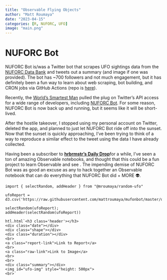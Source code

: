 ```yaml
---
title: "Observable Flying Objects"
author: "Matt Roumaya"
date: "2023-04-15"
categories: [R, NUFORC, UFO]
image: "main.png"
---
```


# NUFORC Bot

NUFORC Bot is/was a Twitter bot that scrapes UFO sightings data from the [NUFORC Data Bank](https://armoxon.substack.com/p/the-worlds-smartest-man-doesnt-want) and tweets out a summary (and image if one was provided). The bot has \~700 followers and not much engagement, but it has definitely been a fun way to learn about web scraping, bot building, and CRON jobs via GitHub Actions (repo is [here](https://github.com/mattroumaya/mufonbot)).

Recently, the [World's Smartest Man](https://armoxon.substack.com/p/the-worlds-smartest-man-doesnt-want) pulled the plug on Twitter's API access for a wide range of developers, including [NUFORC Bot](https://twitter.com/nuforcbot?lang=en). For some reason, NUFORC Bot is now back up and running, but it seems like it will be short-lived.

After the hostile takeover, I stopped using my personal account on Twitter, deleted the app, and planned to just let NUFORC Bot ride off into the sunset. Now that the sunset is quickly approaching, I've been trying to think of a way to reproduce a similar effect to the tweet using the data I have already collected.

Having been a subscriber to [**hrbrmstr's Daily Drop**](https://dailyfinds.hrbrmstr.dev/)for a while, I've seen a ton of amazing Observable notebooks, and thought that this could be a fun project to learn Observable and see . The impending demise of NUFORC Bot was as good an excuse as any to hack together an Observable notebook that can do everything that NUFORC Bot did + MORE 👽.

```ojs

import { selectRandom, addHeader } from "@mroumaya/random-ufo"

ufoReport = d3.csv('https://raw.githubusercontent.com/mattroumaya/mufonbot/master/data_raw/links.csv')

selectRandom(ufoReport);
addHeader(selectRandom(ufoReport))
```

```ojs
htl.html`<h3 class='header'></h3>
<div class="date"></div>
<div class="shape"></div>
<div class="duration"></div>
<br>
<a class="report-link">Link to Report</a>
<br>
<a class="raw-link">Link to Image</a>
<br>
<br>
<div class="summary"></div>
<img id="ufo-img" style="height: 500px">
<br>`
```
